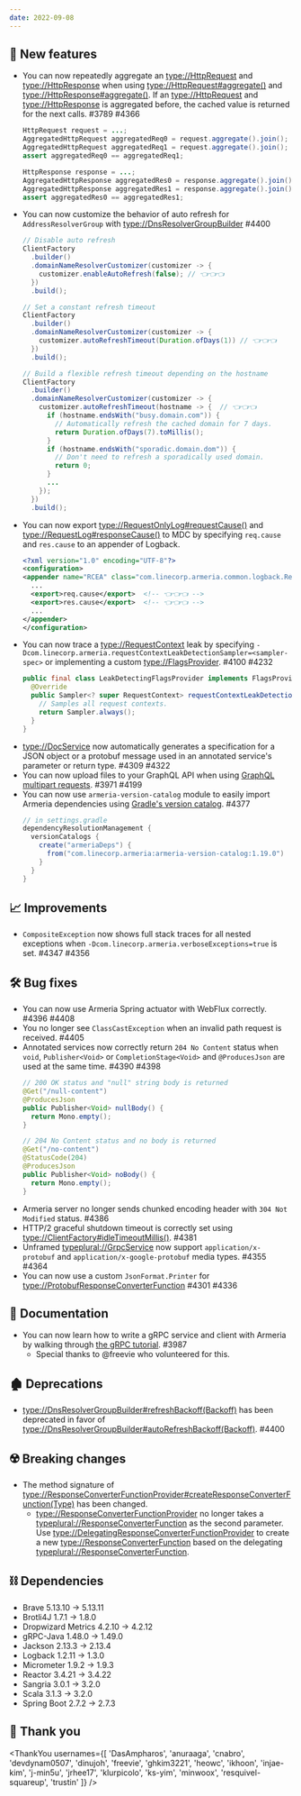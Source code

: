 ```yaml
---
date: 2022-09-08
---
```


## 🌟 New features

- You can now repeatedly aggregate an <type://HttpRequest> and <type://HttpResponse> when using
  <type://HttpRequest#aggregate()> and <type://HttpResponse#aggregate()>. If an <type://HttpRequest> and
  <type://HttpResponse> is aggregated before, the cached value is returned for the next calls. #3789 #4366
  ```java
  HttpRequest request = ...;
  AggregatedHttpRequest aggregatedReq0 = request.aggregate().join();
  AggregatedHttpRequest aggregatedReq1 = request.aggregate().join();
  assert aggregatedReq0 == aggregatedReq1;
  
  HttpResponse response = ...;
  AggregatedHttpResponse aggregatedRes0 = response.aggregate().join();
  AggregatedHttpResponse aggregatedRes1 = response.aggregate().join();
  assert aggregatedRes0 == aggregatedRes1;
  ```
- You can now customize the behavior of auto refresh for `AddressResolverGroup` with
  <type://DnsResolverGroupBuilder> #4400
  ```java 
  // Disable auto refresh 
  ClientFactory
    .builder()
    .domainNameResolverCustomizer(customizer -> { 
      customizer.enableAutoRefresh(false); // 👈👈👈
    })
    .build();
  
  // Set a constant refresh timeout 
  ClientFactory
    .builder()
    .domainNameResolverCustomizer(customizer -> { 
      customizer.autoRefreshTimeout(Duration.ofDays(1)) // 👈👈👈
    })
    .build(); 
  
  // Build a flexible refresh timeout depending on the hostname
  ClientFactory
    .builder()
    .domainNameResolverCustomizer(customizer -> { 
      customizer.autoRefreshTimeout(hostname -> {  // 👈👈👈
        if (hostname.endsWith("busy.domain.com")) { 
          // Automatically refresh the cached domain for 7 days. 
          return Duration.ofDays(7).toMillis(); 
        } 
        if (hostname.endsWith("sporadic.domain.dom")) { 
          // Don't need to refresh a sporadically used domain. 
          return 0; 
        } 
        ... 
      }); 
    })
    .build();
  ```
- You can now export <type://RequestOnlyLog#requestCause()> and <type://RequestLog#responseCause()> to MDC
  by specifying `req.cause` and `res.cause` to an appender of Logback.
  ```xml
  <?xml version="1.0" encoding="UTF-8"?>
  <configuration>
  <appender name="RCEA" class="com.linecorp.armeria.common.logback.RequestContextExportingAppender">
    ...
    <export>req.cause</export>  <!-- 👈👈👈 -->
    <export>res.cause</export>  <!-- 👈👈👈 -->
    ...
  </appender>
  </configuration>
  ```
- You can now trace a <type://RequestContext> leak by specifying `-Dcom.linecorp.armeria.requestContextLeakDetectionSampler=<sampler-spec>`
  or implementing a custom <type://FlagsProvider>. #4100 #4232
  ```java
  public final class LeakDetectingFlagsProvider implements FlagsProvider {
    @Override
    public Sampler<? super RequestContext> requestContextLeakDetectionSampler() {
      // Samples all request contexts.
      return Sampler.always();
    }
  }
  ```
- <type://DocService> now automatically generates a specification for a JSON object or a protobuf message used 
  in an annotated service's parameter or return type. #4309 #4322
- You can now upload files to your GraphQL API when using 
  [GraphQL multipart requests](https://github.com/jaydenseric/graphql-multipart-request-spec). #3971 #4199
- You can now use `armeria-version-catalog` module to easily import Armeria dependencies
  using [Gradle's version catalog](https://docs.gradle.org/current/userguide/platforms.html#sec:version-catalog-plugin). #4377
  ```groovy
  // in settings.gradle
  dependencyResolutionManagement {
    versionCatalogs {
      create("armeriaDeps") {
        from("com.linecorp.armeria:armeria-version-catalog:1.19.0")
      }
    }
  }
  ```

## 📈 Improvements

- `CompositeException` now shows full stack traces for all nested exceptions 
  when `-Dcom.linecorp.armeria.verboseExceptions=true` is set. #4347 #4356

## 🛠️ Bug fixes

- You can now use Armeria Spring actuator with WebFlux correctly. #4396 #4408
- You no longer see `ClassCastException` when an invalid path request is received. #4405
- Annotated services now correctly return `204 No Content` status when `void`, `Publisher<Void>` or
  `CompletionStage<Void>` and `@ProducesJson` are used at the same time. #4390 #4398
  ```java
  // 200 OK status and "null" string body is returned
  @Get("/null-content")
  @ProducesJson
  public Publisher<Void> nullBody() {
    return Mono.empty();
  }
  
  // 204 No Content status and no body is returned
  @Get("/no-content")
  @StatusCode(204)
  @ProducesJson
  public Publisher<Void> noBody() {
    return Mono.empty();
  }
  ```
- Armeria server no longer sends chunked encoding header with `304 Not Modified` status. #4386
- HTTP/2 graceful shutdown timeout is correctly set using <type://ClientFactory#idleTimeoutMillis()>. #4381
- Unframed <typeplural://GrpcService> now support `application/x-protobuf` and `application/x-google-protobuf`
  media types. #4355 #4364
- You can now use a custom `JsonFormat.Printer` for <type://ProtobufResponseConverterFunction>  #4301 #4336

## 📃 Documentation

- You can now learn how to write a gRPC service and client with Armeria by walking through
   [the gRPC tutorial](/tutorials/grpc/blog). #3987
  - Special thanks to @freevie who volunteered for this.

## 🏚️ Deprecations

- <type://DnsResolverGroupBuilder#refreshBackoff(Backoff)> has been deprecated in favor of
  <type://DnsResolverGroupBuilder#autoRefreshBackoff(Backoff)>. #4400

## ☢️ Breaking changes

- The method signature of <type://ResponseConverterFunctionProvider#createResponseConverterFunction(Type)> has
  been changed.
  - <type://ResponseConverterFunctionProvider> no longer takes a <typeplural://ResponseConverterFunction> as 
    the second parameter. Use <type://DelegatingResponseConverterFunctionProvider> to create a new 
    <type://ResponseConverterFunction> based on the delegating <typeplural://ResponseConverterFunction>.

## ⛓ Dependencies

- Brave 5.13.10 → 5.13.11
- Brotli4J 1.7.1 → 1.8.0
- Dropwizard Metrics 4.2.10 → 4.2.12
- gRPC-Java 1.48.0 → 1.49.0
- Jackson 2.13.3 → 2.13.4
- Logback 1.2.11 → 1.3.0
- Micrometer 1.9.2 → 1.9.3
- Reactor 3.4.21 → 3.4.22
- Sangria 3.0.1 → 3.2.0
- Scala 3.1.3 → 3.2.0
- Spring Boot 2.7.2 → 2.7.3

## 🙇 Thank you

<ThankYou usernames={[
  'DasAmpharos',
  'anuraaga',
  'cnabro',
  'devdynam0507',
  'dinujoh',
  'freevie',
  'ghkim3221',
  'heowc',
  'ikhoon',
  'injae-kim',
  'j-min5u',
  'jrhee17',
  'klurpicolo',
  'ks-yim',
  'minwoox',
  'resquivel-squareup',
  'trustin'
]} />
